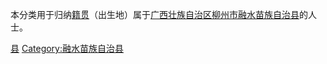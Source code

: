 {{Catnav|頁面分類|各種主題的頁面分類|依中国各省来作的分类|各地中国人|广西人|柳州人}}
{{Catnav|頁面分類|人物|各國人物|中国人|各地中国人|广西人|柳州人}}

本分类用于归纳[[籍贯|籍贯]]（出生地）属于[[广西壮族自治区|广西壮族自治区]][[柳州市|柳州市]][[融水苗族自治县|融水苗族自治县]]的人士。

[[Category:柳州人|县]]
[[Category:融水苗族自治县|Category:融水苗族自治县]]
